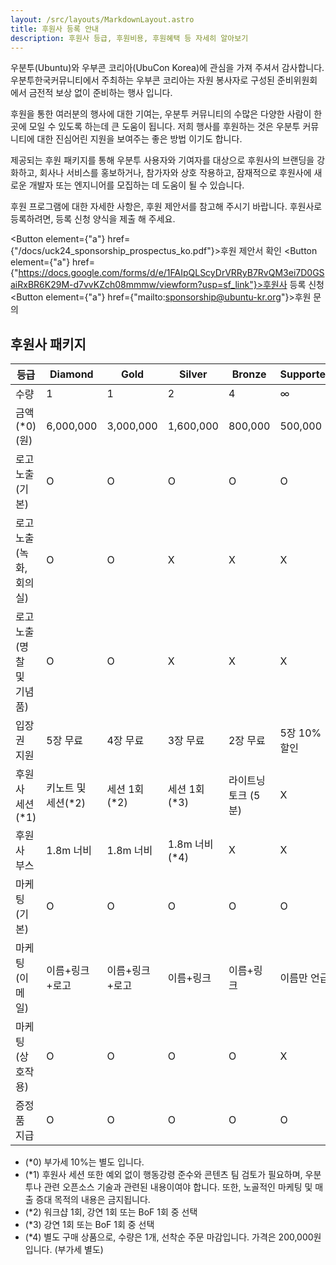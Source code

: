 ```yaml
---
layout: /src/layouts/MarkdownLayout.astro
title: 후원사 등록 안내
description: 후원사 등급, 후원비용, 후원혜택 등 자세히 알아보기
---
```




우분투(Ubuntu)와 우부콘 코리아(UbuCon Korea)에 관심을 가져 주셔서 감사합니다. 우분투한국커뮤니티에서 주최하는 우부콘 코리아는 자원 봉사자로 구성된 준비위원회에서 금전적 보상 없이 준비하는 행사 입니다.

후원을 통한 여러분의 행사에 대한 기여는, 우분투 커뮤니티의 수많은 다양한 사람이 한 곳에 모일 수 있도록 하는데 큰 도움이 됩니다. 저희 행사를 후원하는 것은 우분투 커뮤니티에 대한 진심어린 지원을 보여주는 좋은 방법 이기도 합니다.

제공되는 후원 패키지를 통해 우분투 사용자와 기여자를 대상으로 후원사의 브랜딩을 강화하고, 회사나 서비스를 홍보하거나, 참가자와 상호 작용하고, 잠재적으로 후원사에 새로운 개발자 또는 엔지니어를 모집하는 데 도움이 될 수 있습니다.

후원 프로그램에 대한 자세한 사항은, 후원 제안서를 참고해 주시기 바랍니다. 후원사로 등록하려면, 등록 신청 양식을 제출 해 주세요. 

<Button element={"a"} href={"/docs/uck24_sponsorship_prospectus_ko.pdf"}>후원 제안서 확인</Button>
<Button element={"a"} href={"https://docs.google.com/forms/d/e/1FAIpQLScyDrVRRyB7RvQM3ei7D0GSaiRxBR6K29M-d7vvKZch08mmmw/viewform?usp=sf_link"}>후원사 등록 신청</Button>
<Button element={"a"} href={"mailto:sponsorship@ubuntu-kr.org"}>후원 문의</Button>

## 후원사 패키지

<div class="responsive-table">

| 등급 | Diamond | Gold | Silver | Bronze | Supporter |
| --- | --- | --- | --- | --- | --- |
| 수량 | 1 | 1 | 2 | 4 | ∞ |
| 금액(*0) (원) | 6,000,000 | 3,000,000 | 1,600,000 | 800,000 | 500,000 |
| 로고 노출 (기본) | O | O | O | O | O |
| 로고 노출 (녹화, 회의실) | O | O | X | X | X |
| 로고 노출 (명찰 및 기념품) | O | O | X | X | X |
| 입장권 지원 | 5장 무료 | 4장 무료 | 3장 무료 | 2장 무료 | 5장 10% 할인 |
| 후원사 세션(*1) | 키노트 및 세션(*2) | 세션 1회(*2) | 세션 1회(*3) | 라이트닝 토크 (5분) | X | X |
| 후원사 부스 | 1.8m 너비 | 1.8m 너비 | 1.8m 너비(*4) | X | X |
| 마케팅 (기본) | O | O | O | O | O |
| 마케팅 (이메일) | 이름+링크+로고 | 이름+링크+로고 | 이름+링크 | 이름+링크 | 이름만 언급 |
| 마케팅 (상호작용) | O | O | O | O | X |
| 증정품 지급 | O | O | O | O | O |

</div>

- (*0) 부가세 10%는 별도 입니다.
- (*1) 후원사 세션 또한 예외 없이 행동강령 준수와 콘텐츠 팀 검토가 필요하며, 우분투나 관련 오픈소스 기술과 관련된 내용이여야 합니다. 또한, 노골적인 마케팅 및 매출 증대 목적의 내용은 금지됩니다.  
- (*2) 워크샵 1회, 강연 1회 또는 BoF 1회 중 선택
- (*3) 강연 1회 또는 BoF 1회 중 선택
- (*4) 별도 구매 상품으로, 수량은 1개, 선착순 주문 마감입니다. 가격은 200,000원 입니다. (부가세 별도)

